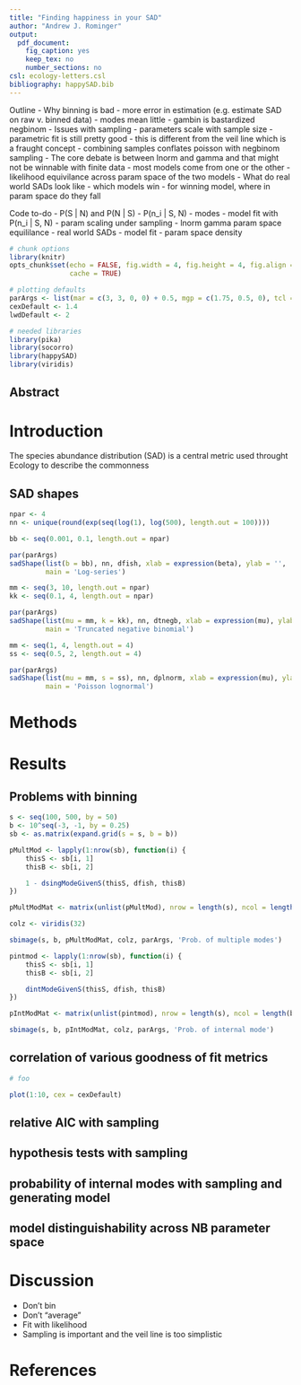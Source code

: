 ```yaml
---
title: "Finding happiness in your SAD"
author: "Andrew J. Rominger"
output:
  pdf_document:
    fig_caption: yes
    keep_tex: no
    number_sections: no
csl: ecology-letters.csl
bibliography: happySAD.bib
---
```


Outline
- Why binning is bad
    - more error in estimation (e.g. estimate SAD on raw v. binned data)
    - modes mean little
    - gambin is bastardized negbinom
- Issues with sampling
    - parameters scale with sample size
    - parametric fit is still pretty good
    - this is different from the veil line which is a fraught concept
    - combining samples conflates poisson with negbinom sampling
- The core debate is between lnorm and gamma and that might not be winnable with finite data
    - most models come from one or the other
    - likelihood equivilance across param space of the two models
- What do real world SADs look like
    - which models win
    - for winning model, where in param space do they fall


Code to-do
- P(S | N) and P(N | S)
- P(n_i | S, N)
- modes
- model fit with P(n_i | S, N)
- param scaling under sampling
- lnorm gamma param space equililance
- real world SADs 
    - model fit
    - param space density


```r
# chunk options
library(knitr)
opts_chunk$set(echo = FALSE, fig.width = 4, fig.height = 4, fig.align = 'center', 
               cache = TRUE)

# plotting defaults
parArgs <- list(mar = c(3, 3, 0, 0) + 0.5, mgp = c(1.75, 0.5, 0), tcl = -0.25)
cexDefault <- 1.4
lwdDefault <- 2

# needed libraries
library(pika)
library(socorro)
library(happySAD)
library(viridis)
```


## Abstract

# Introduction

The species abundance distribution (SAD) is a central metric used throught Ecology to describe the commonness 

## SAD shapes

```r
npar <- 4
nn <- unique(round(exp(seq(log(1), log(500), length.out = 100))))
```


```r
bb <- seq(0.001, 0.1, length.out = npar)

par(parArgs)
sadShape(list(b = bb), nn, dfish, xlab = expression(beta), ylab = '',
         main = 'Log-series')
```


```r
mm <- seq(3, 10, length.out = npar)
kk <- seq(0.1, 4, length.out = npar)

par(parArgs)
sadShape(list(mu = mm, k = kk), nn, dtnegb, xlab = expression(mu), ylab = expression(k), 
         main = 'Truncated negative binomial')
```

```r
mm <- seq(1, 4, length.out = 4)
ss <- seq(0.5, 2, length.out = 4)

par(parArgs)
sadShape(list(mu = mm, s = ss), nn, dplnorm, xlab = expression(mu), ylab = expression(sigma), 
         main = 'Poisson lognormal')
```

# Methods


# Results

## Problems with binning

```r
s <- seq(100, 500, by = 50)
b <- 10^seq(-3, -1, by = 0.25)
sb <- as.matrix(expand.grid(s = s, b = b))

pMultMod <- lapply(1:nrow(sb), function(i) {
    thisS <- sb[i, 1]
    thisB <- sb[i, 2]

    1 - dsingModeGivenS(thisS, dfish, thisB)
})

pMultModMat <- matrix(unlist(pMultMod), nrow = length(s), ncol = length(b))
```

```r
colz <- viridis(32)

sbimage(s, b, pMultModMat, colz, parArgs, 'Prob. of multiple modes')
```

```r
pintmod <- lapply(1:nrow(sb), function(i) {
    thisS <- sb[i, 1]
    thisB <- sb[i, 2]

    dintModeGivenS(thisS, dfish, thisB)
})

pIntModMat <- matrix(unlist(pintmod), nrow = length(s), ncol = length(b))

sbimage(s, b, pIntModMat, colz, parArgs, 'Prob. of internal mode')
```

## correlation of various goodness of fit metrics

```r
# foo
```

```r
plot(1:10, cex = cexDefault)
```

## relative AIC with sampling
## hypothesis tests with sampling
## probability of internal modes with sampling and generating model


## model distinguishability across NB parameter space

# Discussion

- Don't bin
- Don't "average"
- Fit with likelihood
- Sampling is important and the veil line is too simplistic


# References




